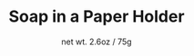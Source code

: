 ---
title: "Soap in a Paper Holder"
subtitle: "net wt. 2.6oz / 75g"
creator: ""
categories: ["bath"]
featuredImage: "../src/assets/images/item/bath/DSC03110.png"
views: ["../src/assets/images/item/bath/DSC03110.png","../src/assets/images/item/bath/DSC03111.png","../src/assets/images/item/bath/DSC03112.png"]
nextItem: []
---